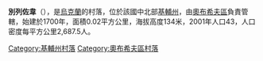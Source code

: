 {{coord|50|8|36|N|30|31|24|E|scale:30000|display=title}}

'''別列佐韋'''（{{lang-uk|Березове}}），是[[烏克蘭|烏克蘭]]的村落，位於該國中北部[[基輔州|基輔州]]，由[[奧布希夫區|奧布希夫區]]負責管轄，始建於1700年，面積0.02平方公里，海拔高度134米，2001年人口43，人口密度每平方公里2,687.5人。

{{DEFAULTSORT:Березове}}
[[Category:基輔州村落|Category:基輔州村落]]
[[Category:奧布希夫區村落|Category:奧布希夫區村落]]


{{Kiev-geo-stub}}